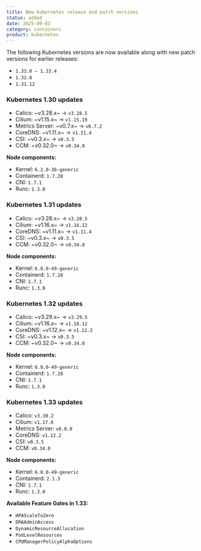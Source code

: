 ```yaml
---
title: New Kubernetes release and patch versions
status: added
date: 2025-09-03
category: containers
product: kubernetes
---
```


The following Kubernetes versions are now available along with new patch versions for earlier releases:

- `1.33.0 – 1.33.4`
- `1.32.8`
- `1.31.12`

### Kubernetes 1.30 updates

- Calico: ~v3.28.x~ → `v3.28.5`
- Cilium: ~v1.15.x~ → `v1.15.19`
- Metrics Server: ~v0.7.x~ → `v0.7.2`
- CoreDNS: ~v1.11.x~ → `v1.11.4`
- CSI: ~v0.3.x~ → `v0.3.5`
- CCM: ~v0.32.0~ → `v0.34.0`

**Node components:**

- Kernel: `6.2.0-36-generic`
- Containerd: `1.7.28`
- CNI: `1.7.1`
- Runc: `1.3.0`

### Kubernetes 1.31 updates

- Calico: ~v3.28.x~ → `v3.28.5`
- Cilium: ~v1.16.x~ → `v1.16.12`
- CoreDNS: ~v1.11.x~ → `v1.11.4`
- CSI: ~v0.3.x~ → `v0.3.5`
- CCM: ~v0.32.0~ → `v0.34.0`

**Node components:**

- Kernel: `6.8.0-49-generic`
- Containerd: `1.7.28`
- CNI: `1.7.1`
- Runc: `1.3.0`

### Kubernetes 1.32 updates

- Calico: ~v3.29.x~ → `v3.29.5`
- Cilium: ~v1.16.x~ → `v1.16.12`
- CoreDNS: ~v1.12.x~ → `v1.12.2`
- CSI: ~v0.3.x~ → `v0.3.5`
- CCM: ~v0.32.0~ → `v0.34.0`

**Node components:**

- Kernel: `6.8.0-49-generic`
- Containerd: `1.7.28`
- CNI: `1.7.1`
- Runc: `1.3.0`

### Kubernetes 1.33 updates

- Calico: `v3.30.2`
- Cilium: `v1.17.6`
- Metrics Server: `v0.8.0`
- CoreDNS: `v1.12.2`
- CSI: `v0.3.5`
- CCM: `v0.34.0`

**Node components:**

- Kernel: `6.8.0-49-generic`
- Containerd: `2.1.3`
- CNI: `1.7.1`
- Runc: `1.3.0`

**Available Feature Gates in 1.33:**

- `HPAScaleToZero`
- `DRAAdminAccess`
- `DynamicResourceAllocation`
- `PodLevelResources`
- `CPUManagerPolicyAlphaOptions`



